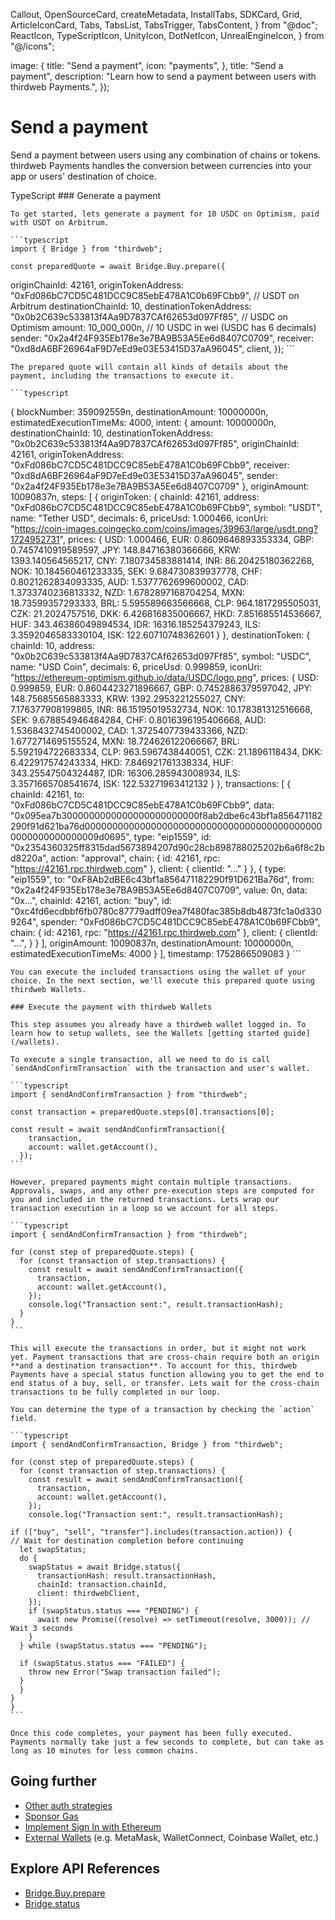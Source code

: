   Callout,
  OpenSourceCard,
  createMetadata,
  InstallTabs,
  SDKCard,
  Grid,
  ArticleIconCard,
  Tabs,
  TabsList,
  TabsTrigger,
  TabsContent,
} from "@doc";
  ReactIcon,
  TypeScriptIcon,
  UnityIcon,
  DotNetIcon,
  UnrealEngineIcon,
} from "@/icons";

  image: {
    title: "Send a payment",
    icon: "payments",
  },
  title: "Send a payment",
  description: "Learn how to send a payment between users with thirdweb Payments.",
});

# Send a payment

Send a payment between users using any combination of chains or tokens. thirdweb Payments handles the conversion between currencies into your app or users' destination of choice.

<Tabs defaultValue="typescript">
  <TabsList>
    <TabsTrigger value="typescript" className="flex items-center gap-2 [&>p]:mb-0">
      <TypeScriptIcon className="w-4 h-4 mr-2" />
      TypeScript
    </TabsTrigger>
  </TabsList>

  <TabsContent value="typescript">
    ### Generate a payment

    To get started, lets generate a payment for 10 USDC on Optimism, paid with USDT on Arbitrum.

    ```typescript
    import { Bridge } from "thirdweb";

    const preparedQuote = await Bridge.Buy.prepare({
  originChainId: 42161,
  originTokenAddress: "0xFd086bC7CD5C481DCC9C85ebE478A1C0b69FCbb9", // USDT on Arbitrum
  destinationChainId: 10,
  destinationTokenAddress: "0x0b2C639c533813f4Aa9D7837CAf62653d097Ff85", // USDC on Optimism
  amount: 10_000_000n, // 10 USDC in wei (USDC has 6 decimals)
  sender: "0x2a4f24F935Eb178e3e7BA9B53A5Ee6d8407C0709",
  receiver: "0xd8dA6BF26964aF9D7eEd9e03E53415D37aA96045",
  client,
});
    ```

    The prepared quote will contain all kinds of details about the payment, including the transactions to execute it.

    ```typescript
{
  blockNumber: 359092559n,
  destinationAmount: 10000000n,
  estimatedExecutionTimeMs: 4000,
  intent: {
    amount: 10000000n,
    destinationChainId: 10,
    destinationTokenAddress: "0x0b2C639c533813f4Aa9D7837CAf62653d097Ff85",
    originChainId: 42161,
    originTokenAddress: "0xFd086bC7CD5C481DCC9C85ebE478A1C0b69FCbb9",
    receiver: "0xd8dA6BF26964aF9D7eEd9e03E53415D37aA96045",
    sender: "0x2a4f24F935Eb178e3e7BA9B53A5Ee6d8407C0709"
  },
  originAmount: 10090837n,
  steps: [
    {
      originToken: {
        chainId: 42161,
        address: "0xFd086bC7CD5C481DCC9C85ebE478A1C0b69FCbb9",
        symbol: "USDT",
        name: "Tether USD",
        decimals: 6,
        priceUsd: 1.000466,
        iconUri: "https://coin-images.coingecko.com/coins/images/39963/large/usdt.png?1724952731",
        prices: {
          USD: 1.000466,
          EUR: 0.8609646893353334,
          GBP: 0.7457410919589597,
          JPY: 148.84716380366666,
          KRW: 1393.140564565217,
          CNY: 7.180734583881414,
          INR: 86.20425180362268,
          NOK: 10.184560461233335,
          SEK: 9.684730839937778,
          CHF: 0.8021262834093335,
          AUD: 1.5377762699600002,
          CAD: 1.3733740236813332,
          NZD: 1.6782897168704254,
          MXN: 18.73599357293333,
          BRL: 5.595589663566668,
          CLP: 964.1817295505031,
          CZK: 21.2024757516,
          DKK: 6.426816835006667,
          HKD: 7.851685514536667,
          HUF: 343.46386049894534,
          IDR: 16316.185254379243,
          ILS: 3.3592046583330104,
          ISK: 122.60710748362601
        }
      },
      destinationToken: {
        chainId: 10,
        address: "0x0b2C639c533813f4Aa9D7837CAf62653d097Ff85",
        symbol: "USDC",
        name: "USD Coin",
        decimals: 6,
        priceUsd: 0.999859,
        iconUri: "https://ethereum-optimism.github.io/data/USDC/logo.png",
        prices: {
          USD: 0.999859,
          EUR: 0.8604423271896667,
          GBP: 0.7452886379597042,
          JPY: 148.75685565883333,
          KRW: 1392.2953221255027,
          CNY: 7.176377908199865,
          INR: 86.15195019532734,
          NOK: 10.178381312516668,
          SEK: 9.678854946484284,
          CHF: 0.8016396195406668,
          AUD: 1.5368432745400002,
          CAD: 1.3725407739433366,
          NZD: 1.6772714695155524,
          MXN: 18.724626122066667,
          BRL: 5.592194722683334,
          CLP: 963.5967438440051,
          CZK: 21.1896118434,
          DKK: 6.422917574243334,
          HKD: 7.846921761338334,
          HUF: 343.25547504324487,
          IDR: 16306.285943008934,
          ILS: 3.3571665708541674,
          ISK: 122.53271963412132
        }
      },
      transactions: [
        {
          chainId: 42161,
          to: "0xFd086bC7CD5C481DCC9C85ebE478A1C0b69FCbb9",
          data: "0x095ea7b3000000000000000000000000f8ab2dbe6c43bf1a856471182290f91d621ba76d00000000000000000000000000000000000000000000000000000000009d0695",
          type: "eip1559",
          id: "0x2354360325ff8315dad5673894207d90c28cb898788025202b6a6f8c2bd8220a",
          action: "approval",
          chain: {
            id: 42161,
            rpc: "https://42161.rpc.thirdweb.com"
          },
          client: {
            clientId: "..."
          }
        },
        {
          type: "eip1559",
          to: "0xF8Ab2dBE6c43bf1a856471182290f91D621Ba76d",
          from: "0x2a4f24F935Eb178e3e7BA9B53A5Ee6d8407C0709",
          value: 0n,
          data: "0x...",
          chainId: 42161,
          action: "buy",
          id: "0xc4fd6ecdbbf6fb0780c87779adff09ea7f480fac385b8db4873fc1a0d3309264",
          spender: "0xFd086bC7CD5C481DCC9C85ebE478A1C0b69FCbb9",
          chain: {
            id: 42161,
            rpc: "https://42161.rpc.thirdweb.com"
          },
          client: {
            clientId: "...",
          }
        }
      ],
      originAmount: 10090837n,
      destinationAmount: 10000000n,
      estimatedExecutionTimeMs: 4000
    }
  ],
  timestamp: 1752866509083
}
    ```

    You can execute the included transactions using the wallet of your choice. In the next section, we'll execute this prepared quote using thirdweb Wallets.

    ### Execute the payment with thirdweb Wallets

    This step assumes you already have a thirdweb wallet logged in. To learn how to setup wallets, see the Wallets [getting started guide](/wallets).

    To execute a single transaction, all we need to do is call `sendAndConfirmTransaction` with the transaction and user's wallet.

    ```typescript
    import { sendAndConfirmTransaction } from "thirdweb";

    const transaction = preparedQuote.steps[0].transactions[0];

    const result = await sendAndConfirmTransaction({
        transaction,
        account: wallet.getAccount(),
      });
    ```

    However, prepared payments might contain multiple transactions. Approvals, swaps, and any other pre-execution steps are computed for you and included in the returned transactions. Lets wrap our transaction execution in a loop so we account for all steps.

    ```typescript
    import { sendAndConfirmTransaction } from "thirdweb";

    for (const step of preparedQuote.steps) {
      for (const transaction of step.transactions) {
        const result = await sendAndConfirmTransaction({
          transaction,
          account: wallet.getAccount(),
        });
        console.log("Transaction sent:", result.transactionHash);
      }
    }
    ```

    This will execute the transactions in order, but it might not work yet. Payment transactions that are cross-chain require both an origin **and a destination transaction**. To account for this, thirdweb Payments have a special status function allowing you to get the end to end status of a buy, sell, or transfer. Lets wait for the cross-chain transactions to be fully completed in our loop.

    You can determine the type of a transaction by checking the `action` field.

    ```typescript
    import { sendAndConfirmTransaction, Bridge } from "thirdweb";

    for (const step of preparedQuote.steps) {
      for (const transaction of step.transactions) {
        const result = await sendAndConfirmTransaction({
          transaction,
          account: wallet.getAccount(),
        });
        console.log("Transaction sent:", result.transactionHash);

    if (["buy", "sell", "transfer"].includes(transaction.action)) {
    // Wait for destination completion before continuing
      let swapStatus;
      do {
        swapStatus = await Bridge.status({
          transactionHash: result.transactionHash,
          chainId: transaction.chainId,
          client: thirdwebClient,
        });
        if (swapStatus.status === "PENDING") {
          await new Promise((resolve) => setTimeout(resolve, 3000)); // Wait 3 seconds
        }
      } while (swapStatus.status === "PENDING");

      if (swapStatus.status === "FAILED") {
        throw new Error("Swap transaction failed");
      }
      }
    }
    }
    ```

    Once this code completes, your payment has been fully executed. Payments normally take just a few seconds to complete, but can take as long as 10 minutes for less common chains.


  </TabsContent>
</Tabs>

## Going further

- [Other auth strategies](/connect/wallet/sign-in-methods/configure)
- [Sponsor Gas](/connect/account-abstraction/overview)
- [Implement Sign In with Ethereum](/connect/auth)
- [External Wallets](/connect/wallet/sign-in-methods/external-wallets) (e.g. MetaMask, WalletConnect, Coinbase Wallet, etc.)

## Explore API References

- [Bridge.Buy.prepare](/references/typescript/v5/buy/prepare)
- [Bridge.status](/references/typescript/v5/status)

